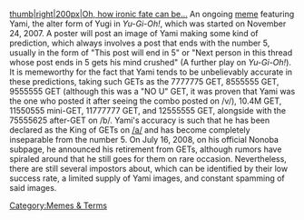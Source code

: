 [[image:Yami.png|thumb|right|200px|Oh, how ironic fate can be...]]
An ongoing [[meme]] featuring Yami, the alter form of Yugi in ''Yu-Gi-Oh!'', which was started on November 24, 2007. A poster will post an image of Yami making some kind of prediction, which always involves a post that ends with the number 5, usually in the form of "This post will end in 5" or "Next person in this thread whose post ends in 5 gets his mind crushed" (A further play on ''Yu-Gi-Oh!''). It is memeworthy for the fact that Yami tends to be unbelievably accurate in these predictions, taking such GETs as the 7777775 GET, 8555555 GET, 9555555 GET (although this was a "NO U" GET, it was proven that Yami was the one who posted it after seeing the combo posted on /v/), 10.4M GET, 11550555 mini-GET, 11777777 GET, and 12555555 GET, alongside with the 75555625 after-GET on /b/. Yami's accuracy is such that he has been declared as the King of GETs on [[/a/]] and has become completely inseparable from the number 5. On July 16, 2008, on his official Nonoba subpage, he announced his retirement from GETs, although rumors have spiraled around that he still goes for them on rare occasion. Nevertheless, there are still several impostors about, which can be identified by their low success rate, a limited supply of Yami images, and constant spamming of said images.

[[Category:Memes & Terms]]
